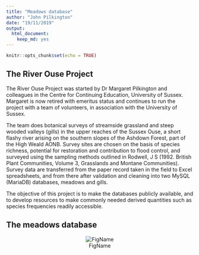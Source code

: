 ```yaml
---
title: "Meadows database"
author: "John Pilkington"
date: "19/11/2019"
output: 
  html_document: 
    keep_md: yes
---
```


```r
knitr::opts_chunk$set(echo = TRUE)
```

## The River Ouse Project

The River Ouse Project was started by Dr Margaret Pilkington and colleagues in the Centre for Continuing Education, University of Sussex. Margaret is now retired with emeritus status and continues to run the project with a team of volunteers, in association with the University of Sussex.

The team does botanical surveys of streamside grassland and steep wooded valleys (gills) in the upper reaches of the Sussex Ouse, a short flashy river arising on the southern slopes of the Ashdown Forest, part of the High Weald AONB. Survey sites are chosen on the basis of species richness, potential for restoration and contribution to flood control, and surveyed using the sampling methods outlined in Rodwell, J S (1992. British Plant Communities, Volume 3, Grasslands and Montane Communities). Survey data are transferred from the paper record taken in the field to Excel spreadsheets, and from there after validation and cleaning into two MySQL (MariaDB) databases, meadows and gills.

The objective of this project is to make the databases publicly available, and to develop resources to make commonly needed derived quantities such as species frequencies readily accessible.

## The meadows database

<center>
![FigName](meadows_db.png)
</center>

